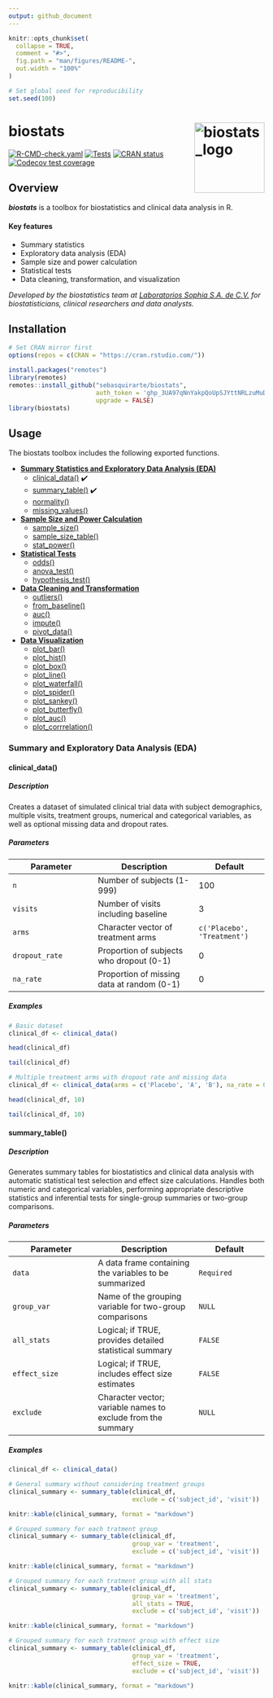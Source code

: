 ```yaml
---
output: github_document
---
```


<!-- README.md is generated from README.Rmd. Please edit that file -->

```r
knitr::opts_chunk$set(
  collapse = TRUE,
  comment = "#>",
  fig.path = "man/figures/README-",
  out.width = "100%"
)
```
```r
# Set global seed for reproducibility
set.seed(100)
```

# biostats <a href="https://github.com/sebasquirarte/biostats/blob/main/man/figures/logo.png"><img src="man/figures/logo.png" align="right" height="138" alt="biostats_logo" /></a>

<!-- badges: start -->
[![R-CMD-check.yaml](https://github.com/sebasquirarte/biostats/actions/workflows/R-CMD-check.yaml/badge.svg)](https://github.com/sebasquirarte/biostats/actions/workflows/R-CMD-check.yaml)
[![Tests](https://github.com/sebasquirarte/biostats/actions/workflows/test-coverage.yaml/badge.svg)](https://github.com/sebasquirarte/biostats/actions/workflows/test-coverage.yaml)
[![CRAN status](https://www.r-pkg.org/badges/version/biostats)](https://cran.r-project.org/package=biostats)
[![Codecov test coverage](https://codecov.io/gh/sebasquirarte/biostats/graph/badge.svg?token=ba2a281e-60be-4036-a40c-a3afaadee1ed)](https://app.codecov.io/gh/sebasquirarte/biostats)
<!-- badges: end -->

## Overview

_**biostats**_ is a toolbox for biostatistics and clinical data analysis in R.

#### Key features
- Summary statistics
- Exploratory data analysis (EDA)
- Sample size and power calculation
- Statistical tests
- Data cleaning, transformation, and visualization

*Developed by the biostatistics team at [Laboratorios Sophia S.A. de C.V.](https://sophialab.com/) for biostatisticians, clinical researchers and data analysts.*

## Installation

```r
# Set CRAN mirror first
options(repos = c(CRAN = "https://cran.rstudio.com/"))
```

```r
install.packages("remotes") 
library(remotes)
remotes::install_github("sebasquirarte/biostats",
                        auth_token = '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',
                        upgrade = FALSE)
library(biostats)
```

## Usage

The biostats toolbox includes the following exported functions.

- [**Summary Statistics and Exploratory Data Analysis (EDA)**](#summary-and-exploratory-data-analysis-eda)
  - [clinical_data()](#clinical_data) ✔️
  - [summary_table()](#summary_table) ✔️
  - [normality()](#normality) 
  - [missing_values()](#missing_values) 
- [**Sample Size and Power Calculation**](#sample-size-and-power-calculation)
  - [sample_size()](#sample_size)
  - [sample_size_table()](#sample_size_table)
  - [stat_power()](#stat_power)
- [**Statistical Tests**](#statistical-tests)
  - [odds()](#odds) 
  - [anova_test()](#anova_test) 
  - [hypothesis_test()](#hypothesis_test)
- [**Data Cleaning and Transformation**](#data-cleaning-and-transformation)
  - [outliers()](#outliers) 
  - [from_baseline()](#from_baseline)
  - [auc()](#auc)
  - [impute()](#impute)
  - [pivot_data()](#pivot_data) 
- [**Data Visualization**](#data-visualization)
  - [plot_bar()](#plot_bar)
  - [plot_hist()](#plot_hist)
  - [plot_box()](#plot_box)
  - [plot_line()](#plot_line)
  - [plot_waterfall()](#plot_waterfall)
  - [plot_spider()](#plot_spider)
  - [plot_sankey()](#plot_sankey)
  - [plot_butterfly()](#plot_butterfly)
  - [plot_auc()](#plot_auc)
  - [plot_corrrelation()](#plot_correlation)

### Summary and Exploratory Data Analysis (EDA)

#### **clinical_data()**

##### Description

Creates a dataset of simulated clinical trial data with subject demographics, multiple visits, treatment groups, numerical and categorical variables, as well as optional missing data and dropout rates.

##### Parameters

| Parameter | Description | Default |
|-----------|-------------|---------|
| `n` | Number of subjects (1-999) | 100 |
| `visits` | Number of visits including baseline | 3 |
| `arms` | Character vector of treatment arms | `c('Placebo', 'Treatment')` |
| `dropout_rate` | Proportion of subjects who dropout (0-1) | 0 |
| `na_rate` | Proportion of missing data at random (0-1) | 0 |

##### Examples

```r
# Basic dataset
clinical_df <- clinical_data()

head(clinical_df)

tail(clinical_df)
```
```r
# Multiple treatment arms with dropout rate and missing data
clinical_df <- clinical_data(arms = c('Placebo', 'A', 'B'), na_rate = 0.05, dropout_rate = 0.10)

head(clinical_df, 10)

tail(clinical_df, 10)
```

#### **summary_table()**

##### Description

Generates summary tables for biostatistics and clinical data analysis with automatic statistical test selection and effect size calculations. Handles both numeric and categorical variables, performing appropriate descriptive statistics and inferential tests for single-group summaries or two-group comparisons.

##### Parameters

| Parameter | Description | Default |
|-----------|-------------|---------|
| `data` | A data frame containing the variables to be summarized | `Required` |
| `group_var` | Name of the grouping variable for two-group comparisons | `NULL` |
| `all_stats` | Logical; if TRUE, provides detailed statistical summary | `FALSE` |
| `effect_size` | Logical; if TRUE, includes effect size estimates | `FALSE` |
| `exclude` | Character vector; variable names to exclude from the summary | `NULL` |

##### Examples

```r
clinical_df <- clinical_data()

# General summary without considering treatment groups
clinical_summary <- summary_table(clinical_df,
                                  exclude = c('subject_id', 'visit'))
```

```r
knitr::kable(clinical_summary, format = "markdown")
```
    
```r
# Grouped summary for each tratment group
clinical_summary <- summary_table(clinical_df,
                                  group_var = 'treatment',
                                  exclude = c('subject_id', 'visit'))
```

```r
knitr::kable(clinical_summary, format = "markdown")
```
    
```r
# Grouped summary for each tratment group with all stats
clinical_summary <- summary_table(clinical_df,
                                  group_var = 'treatment',
                                  all_stats = TRUE,
                                  exclude = c('subject_id', 'visit'))
```

```r
knitr::kable(clinical_summary, format = "markdown")
```
    
```r
# Grouped summary for each tratment group with effect size
clinical_summary <- summary_table(clinical_df,
                                  group_var = 'treatment',
                                  effect_size = TRUE,
                                  exclude = c('subject_id', 'visit'))
```

```r
knitr::kable(clinical_summary, format = "markdown")
```
